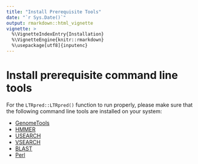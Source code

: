 ```yaml
---
title: "Install Prerequisite Tools"
date: "`r Sys.Date()`"
output: rmarkdown::html_vignette
vignette: >
  %\VignetteIndexEntry{Installation}
  %\VignetteEngine{knitr::rmarkdown}
  %\usepackage[utf8]{inputenc}
---
```


# Install prerequisite command line tools

For the `LTRpred::LTRpred()` function to run properly, please make sure that the following command line tools are installed on your system:

- [GenomeTools](https://github.com/genometools/genometools)
- [HMMER](http://hmmer.org/download.html)
- [USEARCH](http://drive5.com/usearch/download.html)
- [VSEARCH](https://github.com/torognes/vsearch)
- [BLAST](https://www.ncbi.nlm.nih.gov/books/NBK279671/)
- [Perl](https://www.perl.org/)